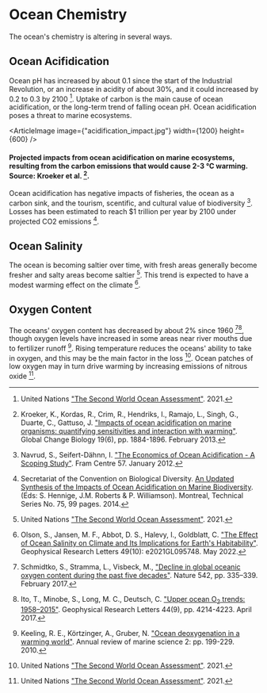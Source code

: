 


# Ocean Chemistry

The ocean's chemistry is altering in several ways.

## Ocean Acifidication

Ocean pH has increased by about 0.1 since the start of the Industrial Revolution, or an increase in acidity of about 30%, and it could increased by 0.2 to 0.3 by 2100 [^{ 4 } ]. Uptake of carbon is the main cause of ocean acidification, or the long-term trend of falling ocean pH. Ocean acidification poses a threat to marine ecosystems.

<ArticleImage image={"acidification_impact.jpg"} width={1200} height={600} />
#### Projected impacts from ocean acidification on marine ecosystems, resulting from the carbon emissions that would cause 2-3 ℃ warming. Source: Kroeker et al. [^{ 1 } ].

Ocean acidification has negative impacts of fisheries, the ocean as a carbon sink, and the tourism, scentific, and cultural value of biodiversity [^{ 2 } ]. Losses has been estimated to reach $1 trillion per year by 2100 under projected CO2 emissions [^{ 3 } ].

## Ocean Salinity

The ocean is becoming saltier over time, with fresh areas generally become fresher and salty areas become saltier [^{ 4 } ]. This trend is expected to have a modest warming effect on the climate [^{ 5 } ].

## Oxygen Content

The oceans' oxygen content has decreased by about 2% since 1960 [^{ 6 } ][^{ 7 } ], though oxygen levels have increased in some areas near river mouths due to fertilizer runoff [^{ 8 } ]. Rising temperature reduces the oceans' ability to take in oxygen, and this may be the main factor in the loss [^{ 4 } ]. Ocean patches of low oxygen may in turn drive warming by increasing emissions of nitrous oxide [^{ 4 } ].


[^{ 1 }]: Kroeker, K., Kordas, R., Crim, R., Hendriks, I., Ramajo, L., Singh, G., Duarte, C., Gattuso, J. ["Impacts of ocean acidification on marine organisms: quantifying sensitivities and interaction with warming"](https://onlinelibrary.wiley.com/doi/full/10.1111/gcb.12179). Global Change Biology 19(6), pp. 1884-1896. February 2013.

[^{ 2 }]: Navrud, S., Seifert-Dähnn, I. ["The Economics of Ocean Acidification - A Scoping Study"](https://www.researchgate.net/publication/266413564_The_Economics_of_Ocean_Acidification-A_Scoping_Study). Fram Centre 57. January 2012.

[^{ 3 }]: Secretariat of the Convention on Biological Diversity. [An Updated Synthesis of the Impacts of Ocean Acidification on Marine Biodiversity](https://www.cbd.int/doc/publications/cbd-ts-75-en.pdf). (Eds: S. Hennige, J.M. Roberts & P. Williamson). Montreal, Technical Series No. 75, 99 pages. 2014.

[^{ 4 }]: United Nations ["The Second World Ocean Assessment"](https://www.un.org/regularprocess/woa2launch). 2021.

[^{ 5 }]: Olson, S., Jansen, M. F., Abbot, D. S., Halevy, I., Goldblatt, C. ["The Effect of Ocean Salinity on Climate and Its Implications for Earth's Habitability"](https://agupubs.onlinelibrary.wiley.com/doi/10.1029/2021GL095748). Geophysical Research Letters 49(10): e2021GL095748. May 2022.

[^{ 6 }]: Schmidtko, S., Stramma, L., Visbeck, M., ["Decline in global oceanic oxygen content during the past five decades"](https://www.nature.com/articles/nature21399). Nature 542, pp. 335–339. February 2017.

[^{ 7 }]: Ito, T., Minobe, S., Long, M. C., Deutsch, C. ["Upper ocean O<sub>2</sub> trends: 1958–2015"](https://agupubs.onlinelibrary.wiley.com/doi/10.1002/2017GL073613). Geophysical Research Letters 44(9), pp. 4214-4223. April 2017.

[^{ 8 }]: Keeling, R. E., Körtzinger, A., Gruber, N. ["Ocean deoxygenation in a warming world"](https://pubmed.ncbi.nlm.nih.gov/21141663/). Annual review of marine science 2: pp. 199-229. 2010.
